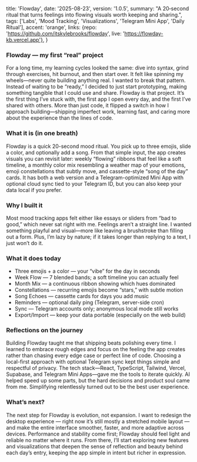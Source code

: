  title: 'Flowday',
  date: '2025-08-23',
  version: '1.0.5',
  summary:
    "A 20‑second ritual that turns feelings into flowing visuals worth keeping and sharing.",
  tags: ['Labs', 'Mood Tracking', 'Visualizations', 'Telegram Mini App', 'Daily Ritual'],
  accent: 'orange',
  links: {repo: 'https://github.com/itskylebrooks/flowday', live: 'https://flowday-kb.vercel.app'},
}

### Flowday — my first “real” project

For a long time, my learning cycles looked the same: dive into syntax, grind through exercises, hit burnout, and then start over. It felt like spinning my wheels—never quite building anything real. I wanted to break that pattern. Instead of waiting to be “ready,” I decided to just start prototyping, making something tangible that I could use and share. Flowday is that project. It’s the first thing I’ve stuck with, the first app I open every day, and the first I’ve shared with others. More than just code, it flipped a switch in how I approach building—shipping imperfect work, learning fast, and caring more about the experience than the lines of code.

### What it is (in one breath)

Flowday is a quick 20-second mood ritual. You pick up to three emojis, slide a color, and optionally add a song. From that simple input, the app creates visuals you can revisit later: weekly “flowing” ribbons that feel like a soft timeline, a monthly color mix resembling a weather map of your emotions, emoji constellations that subtly move, and cassette-style “song of the day” cards. It has both a web version and a Telegram-optimized Mini App with optional cloud sync tied to your Telegram ID, but you can also keep your data local if you prefer.

### Why I built it

Most mood tracking apps felt either like essays or sliders from “bad to good,” which never sat right with me. Feelings aren’t a straight line. I wanted something playful and visual—more like leaving a brushstroke than filling out a form. Plus, I’m lazy by nature; if it takes longer than replying to a text, I just won’t do it.

### What it does today

- Three emojis + a color — your “vibe” for the day in seconds  
- Week Flow — 7 blended bands; a soft timeline you can actually feel  
- Month Mix — a continuous ribbon showing which hues dominated  
- Constellations — recurring emojis become “stars,” with subtle motion  
- Song Echoes — cassette cards for days you add music  
- Reminders — optional daily ping (Telegram, server-side cron)  
- Sync — Telegram accounts only; anonymous local mode still works  
- Export/Import — keep your data portable (especially on the web build)  

### Reflections on the journey

Building Flowday taught me that shipping beats polishing every time. I learned to embrace rough edges and focus on the feeling the app creates rather than chasing every edge case or perfect line of code. Choosing a local-first approach with optional Telegram sync kept things simple and respectful of privacy. The tech stack—React, TypeScript, Tailwind, Vercel, Supabase, and Telegram Mini Apps—gave me the tools to iterate quickly. AI helped speed up some parts, but the hard decisions and product soul came from me. Simplifying relentlessly turned out to be the best user experience.

### What’s next?

The next step for Flowday is evolution, not expansion. I want to redesign the desktop experience — right now it’s still mostly a stretched mobile layout — and make the entire interface smoother, faster, and more adaptive across devices. Performance and stability come first; Flowday should feel light and reliable no matter where it runs. From there, I’ll start exploring new features and visualizations that deepen the sense of reflection and beauty behind each day’s entry, keeping the app simple in intent but richer in expression.